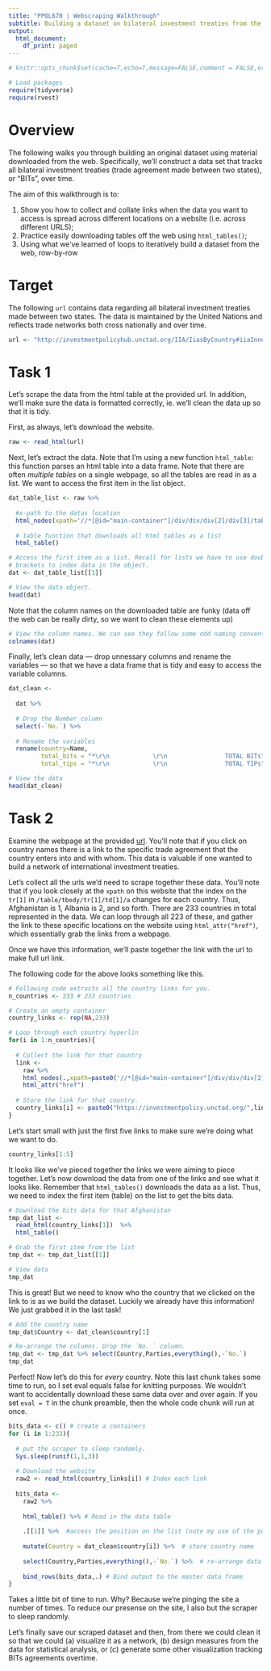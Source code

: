 ```yaml
---
title: "PPOL670 | Webscraping Walkthrough"
subtitle: Building a dataset on bilateral investment treaties from the web
output:
  html_document:
    df_print: paged
---
```


```r
# knitr::opts_chunk$set(cache=T,echo=T,message=FALSE,comment = FALSE,error = FALSE,warning = FALSE)

# Load packages
require(tidyverse)
require(rvest)
```

# Overview

The following walks you through building an original dataset using material downloaded from the web. Specifically, we'll construct a data set that tracks all bilateral investment treaties (trade agreement made between two states), or "BITs", over time. 

The aim of this walkthrough is to:

1. Show you how to collect and collate links when the data you want to access is spread across different locations on a website (i.e. across different URLS);
2. Practice easily downloading tables off the web using `html_tables()`;
3. Using what we've learned of loops to iteratively build a dataset from the web, row-by-row


# Target

The following `url` contains data regarding all bilateral investment treaties made between two states. The data is maintained by the United Nations and reflects trade networks both cross nationally and over time. 

```r
url <- "http://investmentpolicyhub.unctad.org/IIA/IiasByCountry#iiaInnerMenu"
```

# Task 1

Let's scrape the data from the html table at the provided url. In addition, we'll make sure the data is formatted correctly, ie. we'll clean the data up so that it is tidy.


First, as always, let's download the website.
```r
raw <- read_html(url)
```


Next, let's extract the data. Note that I'm using a new function `html_table`: this function parses an html table into a data frame. Note that there are often _multiple tables_ on a single webpage, so all the tables are read in as a list. We want to access the first item in the list object.

```r
dat_table_list <- raw %>% 
  
  #x-path to the datas location
  html_nodes(xpath='//*[@id="main-container"]/div/div/div[2]/div[3]/table') %>% 
  
  # table function that downloads all html tables as a list
  html_table()  

# Access the first item as a list. Recall for lists we have to use double
# brackets to index data in the object.
dat <- dat_table_list[[1]]

# View the data object. 
head(dat)
```

Note that the column names on the downloaded table are funky (data off the web can be really dirty, so we want to clean these elements up)

```r
# View the column names. We can see they follow some odd naming conventions. 
colnames(dat)
```

Finally, let's clean data --- drop unnessary columns and rename the variables --- so that we have a data frame that is tidy and easy to access the variable columns. 

```r
dat_clean <-
  
  dat %>% 
  
  # Drop the Number column
  select(-`No.`) %>% 
  
  # Rename the variables
  rename(country=Name,
         total_bits = "*\r\n            \r\n                TOTAL BITs",
         total_tips = "*\r\n            \r\n                TOTAL TIPs") 

# View the data
head(dat_clean)
```

# Task 2 

Examine the webpage at the provided [url](https://investmentpolicy.unctad.org/international-investment-agreements/by-economy#iiaInnerMenu). You'll note that if you click on country names there is a link to the specific trade agreement that the country enters into and with whom. This data is valuable if one wanted to build a network of international investment treaties. 

Let's collect all the urls we'd need to scrape together these data. You'll note that if you look closely at the `xpath` on this website that the index on the `tr[1]` in `/table/tbody/tr[1]/td[1]/a` changes for each country. Thus, Afghanistan is 1, Albania is 2, and so forth. There are 233 countries in total represented in the data. We can loop through all 223 of these, and gather the link to these specific locations on the website using `html_attr("href")`, which essentially grab the links from a webpage. 

Once we have this information, we'll paste together the link with the url to make full url link. 

The following code for the above looks something like this.

```r
# Following code extracts all the country links for you. 
n_countries <- 233 # 233 countries

# Create an empty container
country_links <- rep(NA,233)

# Loop through each country hyperlin
for(i in 1:n_countries){ 
  
  # Collect the link for that country
  link <- 
    raw %>% 
    html_nodes(.,xpath=paste0('//*[@id="main-container"]/div/div/div[2]/div[3]/table/tbody/tr[',i,']/td[1]/a')) %>%
    html_attr("href")
  
  # Store the link for that country. 
  country_links[i] <- paste0("https://investmentpolicy.unctad.org/",link)
}
```


Let's start small with just the first five links to make sure we're doing what we want to do.

```r
country_links[1:5]
```


It looks like we've pieced together the links we were aiming to piece together. Let's now download the data from one of the links and see what it looks like. Remember that `html_tables()` downloads the data as a list. Thus, we need to index the first item (table) on the list to get the bits data. 

```r
# Download the bits data for that Afghanistan
tmp_dat_list <- 
  read_html(country_links[1])  %>% 
  html_table() 

# Grab the first item from the list
tmp_dat <- tmp_dat_list[[1]]

# View data 
tmp_dat
```

This is great! But we need to know who the country that we clicked on the link to is as we build the dataset. Luckily we already have this information! We just grabbed it in the last task!

```r
# Add the country name
tmp_dat$Country <- dat_clean$country[1] 

# Re-arrange the columns. Drop the `No. ` column.
tmp_dat <- tmp_dat %>% select(Country,Parties,everything(),-`No.`) 
tmp_dat
```
 
Perfect! Now let's do this for _every_ country. Note this last chunk takes some time to run, so I set eval equals false for knitting purposes. We wouldn't want to accidentally download these same data over and over again. If you set `eval = T` in the chunk preamble, then the whole code chunk will run at once. 
 
```r
bits_data <- c() # create a containers
for (i in 1:233){
  
  # put the scraper to sleep randomly.
  Sys.sleep(runif(1,1,3)) 
  
  # Download the website
  raw2 <- read_html(country_links[i]) # Index each link
  
  bits_data <- 
    raw2 %>% 
    
    html_table() %>% # Read in the data table
    
    .[[1]] %>%  #access the position on the list (note my use of the pointer here in the pipe to tell the data where to flow)
    
    mutate(Country = dat_clean$country[i]) %>%  # store country name
    
    select(Country,Parties,everything(),-`No.`) %>%  # re-arrange data
    
    bind_rows(bits_data,.) # Bind output to the master data frame
}
```
 
Takes a little bit of time to run. Why? Because we're pinging the site a number of times. To reduce our presense on the site, I also but the scraper to sleep randomly. 

Let's finally save our scraped dataset and then, from there we could clean it so that we could (a) visualize it as a network, (b) design measures from the data for statistical analysis, or (c) generate some other visualization tracking BITs agreements overtime. 
 
